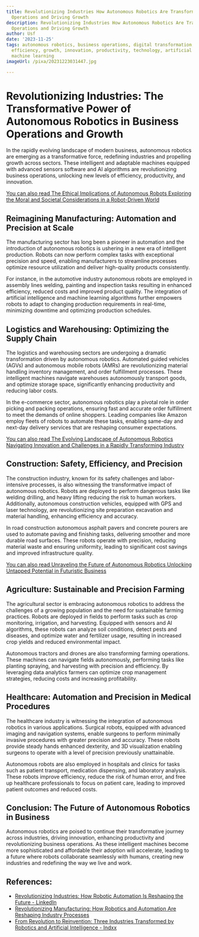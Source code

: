 ```yaml
---
title: Revolutionizing Industries How Autonomous Robotics Are Transforming Business
  Operations and Driving Growth
description: Revolutionizing Industries How Autonomous Robotics Are Transforming Business
  Operations and Driving Growth
author: Usf
date: '2023-11-25'
tags: autonomous robotics, business operations, digital transformation, automation,
  efficiency, growth, innovation, productivity, technology, artificial intelligence,
  machine learning
imageUrl: /pixa/20231223031447.jpg

---
```

# Revolutionizing Industries: The Transformative Power of Autonomous Robotics in  Business Operations and Growth

In the  rapidly evolving  landscape of modern business, autonomous robotics are emerging as  a transformative force, redefining industries and propelling growth across sectors. These intelligent and adaptable machines equipped with advanced sensors software and AI algorithms are revolutionizing business operations, unlocking  new  levels of efficiency, productivity, and innovation.

[You can also read The Ethical Implications of Autonomous Robots  Exploring  the Moral and Societal Considerations in a Robot-Driven World](The%20Ethical%20Implications%20of%20Autonomous%20Robots%20Exploring%20the%20Moral%20and%20Societal%20Considerations%20in%20a%20Robot-Driven%20World)


## Reimagining Manufacturing: Automation  and  Precision at Scale

The manufacturing sector has long been  a pioneer in automation and the introduction of autonomous robotics is ushering in  a new era of intelligent production. Robots can now perform complex tasks with exceptional precision and speed, enabling manufacturers to streamline processes optimize resource  utilization and deliver high-quality products  consistently.

For  instance,  in the automotive industry autonomous robots are employed  in assembly lines welding,  painting and inspection tasks resulting in  enhanced efficiency, reduced costs and  improved product quality. The integration of artificial intelligence  and machine learning algorithms  further empowers robots to adapt  to changing production requirements in real-time, minimizing downtime and optimizing production schedules.

##  Logistics and Warehousing: Optimizing the Supply Chain

The logistics and warehousing  sectors are undergoing a dramatic transformation driven by autonomous robotics. Automated guided vehicles (AGVs) and autonomous  mobile robots (AMRs) are revolutionizing material handling inventory management, and order fulfillment processes. These intelligent  machines navigate  warehouses autonomously transport goods, and optimize storage space, significantly enhancing productivity and reducing  labor costs.

In the e-commerce sector, autonomous robotics play a pivotal role  in order picking and packing operations, ensuring fast and accurate order fulfillment  to meet  the demands of online shoppers. Leading companies like Amazon employ fleets of robots to automate  these tasks, enabling same-day and next-day delivery services that are reshaping consumer expectations.

[You can also read The Evolving Landscape of Autonomous Robotics Navigating Innovation and Challenges in a Rapidly Transforming Industry](The%20Evolving%20Landscape%20of%20Autonomous%20Robotics%20Navigating%20Innovation%20and%20Challenges%20in%20a%20Rapidly%20Transforming%20Industry)


## Construction: Safety, Efficiency, and Precision

The construction industry, known for its safety challenges and labor-intensive processes, is also witnessing the transformative impact of autonomous robotics.  Robots are deployed to perform dangerous tasks like welding drilling, and heavy lifting reducing the risk to human workers. Additionally, autonomous construction vehicles, equipped with GPS  and laser technology, are revolutionizing  site preparation excavation and material handling, enhancing efficiency and accuracy.

In road  construction autonomous asphalt pavers and concrete pourers are used  to automate paving and finishing tasks, delivering smoother  and more durable road surfaces. These robots  operate  with precision, reducing material waste and ensuring uniformity, leading to  significant cost savings and improved infrastructure quality.

[You can also read Unraveling the Future of Autonomous Robotics Unlocking Untapped Potential in Futuristic Business](Unraveling%20the%20Future%20of%20Autonomous%20Robotics%20Unlocking%20Untapped%20Potential%20in%20Futuristic%20Business)


## Agriculture: Sustainable and Precision Farming

The agricultural sector is embracing autonomous  robotics to address the challenges of a growing population and the need  for sustainable farming  practices. Robots are deployed in fields to perform tasks such as  crop monitoring, irrigation, and  harvesting. Equipped with sensors  and AI  algorithms, these robots can analyze soil conditions, detect pests  and diseases, and optimize water and fertilizer usage, resulting in increased crop yields and reduced environmental impact.

Autonomous tractors  and drones are also transforming farming operations. These  machines can navigate fields autonomously, performing tasks like planting spraying, and harvesting with precision  and efficiency. By leveraging data analytics farmers can  optimize crop management strategies, reducing costs and increasing profitability.

## Healthcare: Automation and Precision in Medical Procedures

The healthcare  industry is witnessing the integration of autonomous robotics in various applications. Surgical robots, equipped  with advanced imaging and navigation systems, enable surgeons to  perform minimally invasive procedures with greater precision and accuracy. These robots provide steady hands enhanced dexterity, and 3D visualization enabling surgeons  to operate with a level of precision previously unattainable.

Autonomous robots are  also employed in hospitals  and clinics for tasks such as patient transport, medication dispensing, and laboratory analysis. These  robots improve efficiency,  reduce the risk of human  error, and free up healthcare professionals to focus on patient  care, leading to improved patient outcomes  and reduced costs.

## Conclusion: The Future of Autonomous Robotics  in Business

Autonomous robotics are poised to continue their transformative journey across industries, driving innovation,  enhancing  productivity and revolutionizing business operations. As these intelligent machines become more sophisticated and affordable their adoption will accelerate, leading to a future where robots collaborate seamlessly with humans, creating new industries and  redefining  the way we live  and work.

## References:
- [Revolutionizing Industries: How Robotic Automation Is Reshaping the Future - LinkedIn](https://www.linkedin.com/pulse/revolutionizing-industries-how-robotic)
- [Revolutionizing Manufacturing: How Robotics and Automation Are Reshaping Industry Processes](https://roboticsandautomationnews.com/2023/09/15/revolutionizing-manufacturing-how-robotics-and-automation-are-reshaping-industry-processes/72088/)
- [From Revolution to Reinvention: Three Industries Transformed by Robotics and Artificial Intelligence - Indxx](https://www.indxx.com/blog/from-revolution-to-reinvention-three-industries-transformed-by-robotics-and-artificial-intelligence/)

